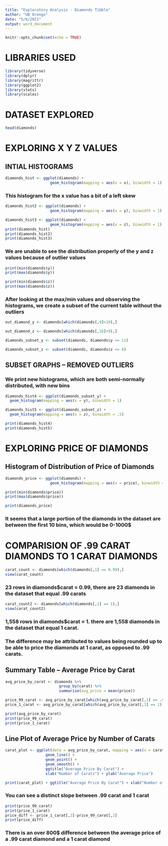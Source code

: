 ---
title: "Exploratory Analysis - Diamonds Tibble"
author: "UB Orengo"
date: "5/6/2021"
output: word_document
---

```{r setup, include=FALSE}
knitr::opts_chunk$set(echo = TRUE)
```

# LIBRARIES USED

```{r}
library(tidyverse)
library(dplyr)
library(magrittr)
library(ggplot2)
library(stats)
library(scales)
```

# DATASET EXPLORED

```{r}
head(diamonds)
```

# EXPLORING X Y Z VALUES

## INTIAL HISTOGRAMS

```{r}
diamonds_hist <- ggplot(diamonds) + 
                    geom_histogram(mapping = aes(x = x), binwidth = 1)
```

### This histogram for the x value has a bit of a left skew

```{r}
diamonds_hist2 <- ggplot(diamonds) + 
                    geom_histogram(mapping = aes(x = y), binwidth = 1)

diamonds_hist3 <- ggplot(diamonds) + 
                    geom_histogram(mapping = aes(x = z), binwidth = 1)
print(diamonds_hist)
print(diamonds_hist2)
print(diamonds_hist3)
```

### We are unable to see the distribution properly of the y and z values because of outlier values

```{r}
print(min(diamonds$y))
print(max(diamonds$y))

print(min(diamonds$z))
print(max(diamonds$z))
```
### After looking at the max/min values and observing the histograms, we create a subset of the current table without the outliers

```{r}
out_diamond_y <- diamonds[which(diamonds[,9]>10),]

out_diamond_z <- diamonds[which(diamonds[,10]>9),]

diamonds_subset_y <- subset(diamonds, diamonds$y <= 11)

diamonds_subset_z <- subset(diamonds, diamonds$z <= 8)
```

## SUBSET GRAPHS -- REMOVED OUTLIERS

### We print new histograms, which are both semi-normally distributed, with new bins

```{r}
diamonds_hist4 <- ggplot(diamonds_subset_y) + 
  geom_histogram(mapping = aes(x = y), binwidth = 1)

diamonds_hist5 <- ggplot(diamonds_subset_z) + 
  geom_histogram(mapping = aes(x = z), binwidth = .5)

print(diamonds_hist4)
print(diamonds_hist5)
```

# EXPLORING PRICE OF DIAMONDS

## Histogram of Distribution of Price of Diamonds

```{r}
diamonds_price <- ggplot(diamonds) +
                    geom_histogram(mapping = aes(x = price), binwidth = 100, color="white")

print(min(diamonds$price))
print(max(diamonds$price))

print(diamonds_price)
```
### It seems that a large portion of the diamonds in the dataset are between the first 10 bins, which would be 0-1000$

# COMPARISION OF .99 CARAT DIAMONDS TO 1 CARAT DIAMONDS

```{r}
carat_count <- diamonds[which(diamonds[,1] == 0.99),]
view(carat_count)
```

### 23 rows in diamonds$carat = 0.99, there are 23 diamonds in the dataset that equal .99 carats

```{r}
carat_count2 <- diamonds[which(diamonds[,1] == 1),]
view(carat_count2)
```

### 1,558 rows in diamonds$carat = 1. there are 1,558 diamonds in the dataset that equal 1 carat. 

### The difference may be attributed to values being rounded up to be able to price the diamonds at 1 carat, as opposed to .99 carats.

## Summary Table -- Average Price by Carat

```{r}
avg_price_by_carat <- diamonds %>%
                        group_by(carat) %>%
                        summarize(avg_price = mean(price))

price_99_carat <- avg_price_by_carat[which(avg_price_by_carat[,1] == .99),]
price_1_carat <- avg_price_by_carat[which(avg_price_by_carat[,1] == 1),]

print(avg_price_by_carat)
print(price_99_carat)
print(price_1_carat)
```

## Line Plot of Average Price by Number of Carats

```{r}
carat_plot <- ggplot(data = avg_price_by_carat, mapping = aes(x = carat, y = avg_price)) +
                  geom_line() +
                  geom_point() +
                  geom_smooth() +
                  ggtitle("Average Price By Carat") +
                  xlab("Number of Carats") + ylab("Average Price")

print(carat_plot) + ggtitle("Average Price By Carat") + xlab("Number of Carats") + ylab("Average Price")
```

### You can see a distinct slope between .99 carat and 1 carat

```{r}
print(price_99_carat)
print(price_1_carat)
price_diff <- price_1_carat[,2]-price_99_carat[,2]                   
print(price_diff)
```

### There is an over 800$ difference between the average price of a .99 carat diamond and a 1 carat diamond

